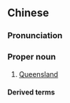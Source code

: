 {{also|昆士兰}}
==Chinese==
{{zh-forms|s=昆士兰|gloss=-}}

===Pronunciation===
{{zh-pron
|m=Kūnshìlán
|cat=pn
}}

===Proper noun===
{{zh-proper noun}}

# [[Queensland]] {{gloss|Australian state}}

====Derived terms====
{{zh-der|昆士蘭果|昆士蘭栗}}